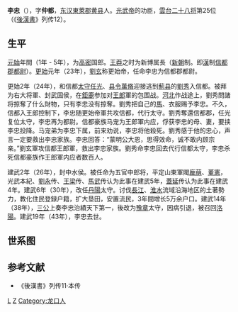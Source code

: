 '''李忠'''（{{bd|前1世紀|？|43年||catIdx=L}}），字'''仲都'''，[[东汉|东汉]][[東萊郡|東萊郡]][[黄县|黄县]]人。[[光武帝|光武帝]]的功臣，[[雲台二十八将|雲台二十八将]]第25位（《[[後漢書|後漢書]]》列传12）。

==生平==
[[元始_(西汉)|元始]]年間（1年 - 5年），为[[高密|高密]]国郎。[[王莽|王莽]]之时为新博属長（[[新朝|新朝]]制。即[[漢|漢]]制[[信都郡|信都郡]][[都尉|都尉]]）。[[更始_(漢朝)|更始]]元年（23年），[[劉玄|劉玄]]称更始帝，任命李忠为信都郡都尉。

更始2年（24年），和信都[[太守|太守]][[任光|任光]]、[[县令|县令]][[萬脩|萬脩]]迎接逃到[[薊县|薊县]]的[[劉秀|劉秀]]入信都。被拜为右大将軍、封武固侯，在[[鉅鹿|鉅鹿]]参加对[[王郎|王郎]]軍的包围战。[[河北|河北]]作战途上，劉秀問諸将掠奪了什么財物，只有李忠没有掠奪。劉秀把自己的[[馬|馬]]、衣服赐予李忠。不久，信都入王郎控制下，李忠随更始帝軍共攻信都，代行太守。劉秀奪還信都郡，任光复位太守，李忠再为都尉。信都豪族马宠为王郎軍内应，俘获李忠的母、妻，要挟李忠投降。马宠弟为李忠下属，前来劝说，李忠将他殺死。劉秀感于他的忠心，声言一定要救出李忠家族。李忠回答：“蒙明公大恩，思得效命，诚不敢内顾宗亲。”劉玄軍攻信都王郎軍，救出李忠家族。劉秀命李忠回去代行信都太守，李忠杀死信都豪族作王郎軍内应者数百人。

建武2年（26年），封中水侯。被任命为五官中郎将，平定山東軍閥[[龐萌|龐萌]]、[[董憲|董憲]]，光武本紀、[[劉永|劉永]]传、[[王梁|王梁]]传、[[馬武|馬武]]传认为此事在建武5年，[[蓋延|蓋延]]传认为此事在建武4年。建武6年（30年），改任[[丹陽|丹陽]]太守。讨伐[[長江|長江]]、[[淮水|淮水]]流域沿海地区的土著勢力，教化住民登録户籍，扩大垦田，安置流民，3年間增长5万余户口。建武14年（38年），[[三公|三公]]上奏李忠治績天下第一，後改为[[豫章|豫章]]太守，因病引退，被召回[[洛陽|洛陽]]。建武19年（43年），李忠去世。

==世系图==
<center>
{{familytree/start}}
{{familytree | | | | | Gu |Gu=中水侯李忠}}
{{familytree | |,|-|-|-|^|-|-|-|.| }}
{{familytree | We | | | | | | Ji |We=中水侯[[李威_(东汉)|李威]]|Ji=李季 }}
{{familytree | |!| }}
{{familytree | Ch |Ch=琴亭侯[[李纯_(东汉)|李纯]] }}
{{familytree | |!| }}
{{familytree | Gu |Gu=琴亭侯[[李广_(东汉)|李广]] }}
{{familytree/end}}
</center>


==参考文献==
*《後漢書》列传11·本传

{{雲台二十八将}}

[[Category:東漢太守|L]]
[[Category:李姓|Z]]
[[Category:龙口人|Category:龙口人]]